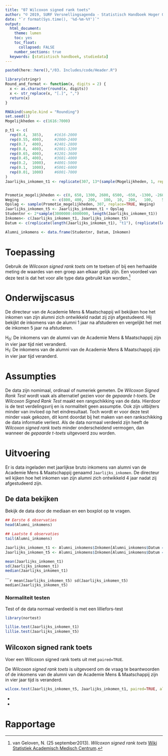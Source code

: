 ```yaml
---
title: "07 Wilcoxon signed rank toets"
author: "© 2019, SURF Versnellingsagenda - Statistisch Handboek Hoger Onderwijs"
date: "`r format(Sys.time(), '%d-%m-%Y')`"
output:
  html_document:
    theme: lumen
    toc: yes
    toc_float: 
      collapsed: FALSE 
    number_sections: true
  keywords: [statistisch handboek, studiedata]
---
```


<style>
`r htmltools::includeHTML(paste0(here::here(),"/03. Includes/css/Stylesheet_SHHO.css"))`
</style>

```r
paste0(here::here(),"/03. Includes/code/Header.R")
```

<!-- ## BLOK: Functiedefinities.R -->
```r
library(stringr)
Round_and_format <- function(x, digits = 2) {
  x <- as.character(round(x, digits))
  x <- str_replace(x, "[.]", ",")
  return(x)
}
```
<!-- ## /BLOK: Functiedefinities.R -->

<!-- ## BLOK: Data-aanmaken.R -->
```r
RNGkind(sample.kind = "Rounding")
set.seed(1)
Mogelijkheden <- c(1616:7000)

p_t1 <- c(
  rep(0.4,  385),     #1616-2000
  rep(0.55, 400),     #2000-2400
  rep(0.7,  400),     #2401-2800
  rep(0.8,  400),     #2801-3200
  rep(0.65, 400),     #3201-3600
  rep(0.45, 400),     #3601-4000
  rep(0.2,  1000),    #4001-5000
  rep(0.1,  1000),    #5001-6000
  rep(0.01, 1000)     #6001-7000
)
Jaarlijks_inkomen_t1 <- replicate(307, 13*(sample(Mogelijkheden, 1, replace=TRUE, p_t1)))


Promotie_mogelijkheden <- c(0, 650, 1300, 2600, 6500, -650, -1300, -2600)
Weging               <- c(800, 400,  200,   100,  10,  200,   100,    50)
Opslag <- sample(Promotie_mogelijkheden, 307, replace=TRUE, Weging)
Jaarlijks_inkomen_t5 <- Jaarlijks_inkomen_t1 + Opslag
Studentnr <- 2*sample(3000000:4000000, length(Jaarlijks_inkomen_t1))
Inkomen<- c(Jaarlijks_inkomen_t1, Jaarlijks_inkomen_t5)
Datum <- c(replicate(length(Jaarlijks_inkomen_t1), "t1"), (replicate(length(Jaarlijks_inkomen_t5), "t5")))

Alumni_inkomens <- data.frame(Studentnr, Datum, Inkomen)

```
<!-- ## /BLOK: Data-aanmaken.R -->

# Toepassing
Gebruik de *Wilcoxon signed rank toets* om te toetsen of bij een herhaalde meting de waardes van een groep aan elkaar gelijk zijn. Een voordeel van deze test is dat het voor alle type data gebruikt kan worden.[^1]   

 
# Onderwijscasus
<div id ="casus">
De directeur van de Academie Mens & Maatschappij wil bekijken hoe het inkomen van zijn alumni zich ontwikkeld nadat zij zijn afgestudeerd. Hij bekijkt de inkomens van de alumni 1 jaar na afstuderen en vergelijkt het met de inkomen 5 jaar na afstuderen. 

H~0~: De inkomens van de alumni van de Academie Mens & Maatschappij zijn in vier jaar tijd niet veranderd.  
H~1~: De inkomens van de alumni van de Academie Mens & Maatschappij zijn in vier jaar tijd veranderd. 

</div>

# Assumpties
De data zijn nomimaal, ordinaal of numeriek gemeten. De *Wilcoxon Signed Rank Test* wordt vaak als alternatief gezien voor de *gepaarde t-toets*. De *Wilcoxon Signed Rank Test* maakt een rangschikking van de data. Hierdoor is de test verdelingsvrij en is normaliteit geen assumptie. Ook zijn uitbijters minder van invloed op het eindresultaat. Toch wordt er voor deze test minder vaak gekozen, dit komt doordat bij het maken van een rankschikking de data informatie verliest. Als de data normaal verdeeld zijn heeft de *Wilcoxon signed rank toets* minder onderscheidend vermogen, dan wanneer de *gepaarde t-toets* uitgevoerd zou worden.

# Uitvoering
Er is data ingeladen met jaarlijkse bruto inkomens van alumni van de Academie Mens & Maatschappij genaamd `Jaarlijks_inkomen`. De directeur wil kijken hoe het inkomen van zijn alumni zich ontwikkeld 4 jaar nadat zij afgestudeerd zijn.

## De data bekijken
Bekijk de data door de mediaan en een boxplot op te vragen.

<!-- ## BLOK: Data-bekijken.R -->
```r
## Eerste 6 observaties
head(Alumni_inkomens)

## Laatste 6 observaties
tail(Alumni_inkomens)
```
<!-- ## /BLOK: Data-bekijken.R -->

<!-- ## BLOK: Data-selecteren.R -->
```r
Jaarlijks_inkomen_t1 <- Alumni_inkomens$Inkomen[Alumni_inkomens$Datum == "t1"]
Jaarlijks_inkomen_t5 <- Alumni_inkomens$Inkomen[Alumni_inkomens$Datum == "t5"]
```

<div class="col2">
<!-- ## BLOK: Data-beschrijven-1.R -->
```r
mean(Jaarlijks_inkomen_t1)
sd(Jaarlijks_inkomen_t1)
median(Jaarlijks_inkomen_t1)
```
<!-- ## /BLOK: Data-beschrijven-1.R -->
<!-- ## BLOK: Data-beschrijven-2.R -->
``````r
mean(Jaarlijks_inkomen_t5)
sd(Jaarlijks_inkomen_t5)
median(Jaarlijks_inkomen_t5)
```
<!-- ## /BLOK: Data-beschrijven-2.R -->
</div>

### Normaliteit testen
Test of de data normaal verdeeld is met een lilliefors-test
<!-- BLOK: Library-nortest.R -->
```r
library(nortest)
```
<!-- /BLOK: Library-nortest.R -->
<div class="col2">
<!-- BLOK: Lilliefors-test.R -->
```r
lillie.test(Jaarlijks_inkomen_t1)
lillie.test(Jaarlijks_inkomen_t5)
```
<!-- BLOK: Lilliefors-test.R -->

</div>

## Wilcoxon signed rank toets
Voer een Wilcoxon signed rank toets uit met `paired=TRUE`.

De *Wilcoxon signed rank toets* is uitgevoerd om de vraag te beantwoorden of de inkomens van de alumni van de Academie Mens & Maatschappij zijn in vier jaar tijd is veranderd.


<!-- ## BLOK: Wilcoxon-signed-rank-toets.R -->
```r
wilcox.test(Jaarlijks_inkomen_t5, Jaarlijks_inkomen_t1, paired=TRUE, alternative = "greater")
```
<!-- ## /BLOK: Wilcoxon-signed-rank-toets.R -->
*
*

# Rapportage

[^1]: van Geloven, N. (25 september2013). *Wilcoxon signed rank toets* [Wiki Statistiek Academisch Medisch Centrum](https://wikistatistiek.amc.nl/index.php/Wilcoxon_signed_rank_toets).


